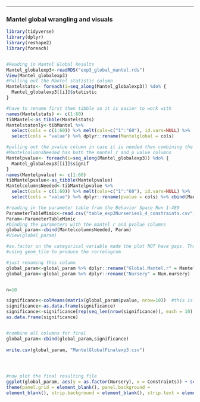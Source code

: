------------------------------------------------------------------------

### Mantel global wrangling and visuals

```r
library(tidyverse)
library(dplyr)
library(reshape2)
library(foreach)


#Reading in Mantel Global Results 
Mantel_globalexp3<-readRDS("exp3_global_mantel.rds")
View(Mantel_globalexp3)
#Pulling out the Mantel statistic column
Mantelstats<- foreach(i=seq_along(Mantel_globalexp3)) %do% {
  Mantel_globalexp3[[i]]$statistic
}

#have to rename first then tibble so it is easier to work with 
names(Mantelstats) <- c(1:60)
tibMantel<-as_tibble(Mantelstats)
Mantelstatonly<-tibMantel %>% 
  select(cols = c(1:60)) %>% melt(cols=c("1":"60"), id.vars=NULL) %>% 
  select(cols = "value") %>% dplyr::rename(Mantelglobal = cols)

#pulling out the pvalue column in case it is needed then combining the mantel r column
#MantelcolumnsNeeded has both the mantel r and p value columns 
Mantelpvalue<- foreach(i=seq_along(Mantel_globalexp3)) %do% {
  Mantel_globalexp3[[i]]$signif
}
names(Mantelpvalue) <- c(1:60)
tibMantelpvalue<-as_tibble(Mantelpvalue)
MantelcolumnsNeeded<-tibMantelpvalue %>% 
  select(cols = c(1:60)) %>% melt(cols=c("1":"60"), id.vars=NULL) %>% 
  select(cols = "value") %>% dplyr::rename(pvalue = cols) %>% cbind(Mantelstatonly)

```

```r
#reading in the parameter table from the Behavior Space Run 1-480
ParameterTableMimic<-read.csv("table_exp3Nurseries1_4_constraints.csv")
Param<-ParameterTableMimic 
#binding the parameters with the mantel r and pvalue columns
global_param<-cbind(MantelcolumnsNeeded, Param)
#View(global_param)

```

```r
#as.factor on the categorical variable made the plot NOT have gaps. That makes sense
#using geom_tile to produce the correlogram

#just renaming this column 
global_param<-global_param %>% dplyr::rename("Global.Mantel.r" = Mantelglobal)
global_param<-global_param %>% dplyr::rename("Nursery" = Num.nursery)


n=10

significance<-colMeans(matrix(global_param$pvalue, nrow=10))  #this is the calculation of rows
significance<-as.data.frame(significance)
significance<-significance[rep(seq_len(nrow(significance)), each = 10), ]  #these are the repeats 
as.data.frame(significance)


#combine all columns for final 
global_param<-cbind(global_param,significance)
 
write.csv(global_param, "MantelGlobalFinalexp3.csv")




#now plot the final resulting file
ggplot(global_param, aes(y = as.factor(Nursery), x = Constraints)) + scale_fill_steps(low = "cyan", high = "salmon", limits=c(0,0.25), breaks=c(0,0.05,0.1,0.15,0.2,0.25)) + geom_tile(aes(fill=Global.Mantel.r)) + geom_point(aes(size = significance < 0.05)) +
theme(panel.grid = element_blank(), panel.background =
element_blank(), strip.background = element_blank(), strip.text = element_text(size = 12), strip.text.y.right = element_text(vjust= -1)) + labs(x = "Constraints", y = "Nursery", title = "Global Mantel r", subtitle = "Contraints, Nurseries 1&4") + theme(plot.title=element_text(hjust= 0.04, vjust= 1, size = 14), plot.subtitle = element_text(hjust= 0.045, vjust= 1, size = 13), axis.title.x=element_text(size=13, vjust = -1), axis.title.y=element_text(size=13), axis.text = element_text(size=12), legend.text = element_text(size = 12), legend.title = element_text(size = 12, vjust=4), axis.ticks = element_blank()) + scale_size_manual(values = c("FALSE" = 0, "TRUE" = 3), name = "p-value < 0.05") + theme(legend.box.spacing = unit(2, "cm")) 


```




